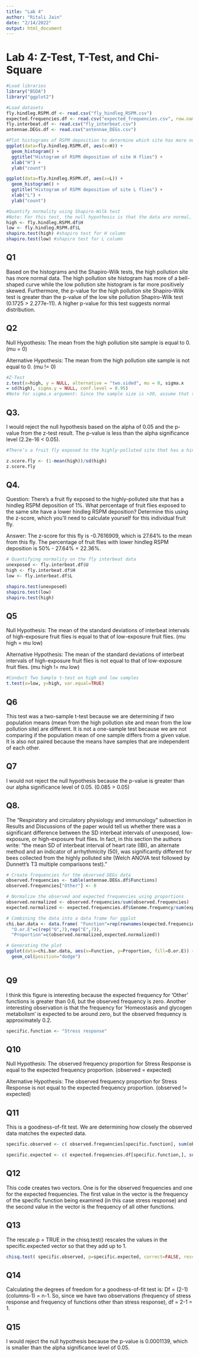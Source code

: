 ```yaml
---
title: "Lab 4"
author: "Ritali Jain"
date: "2/14/2022"
output: html_document
---
```


# Lab 4: Z-Test, T-Test, and Chi-Square

```r
#Load libraries
library("BSDA")
library("ggplot2")
```
```r
#Load datasets
fly.hindleg.RSPM.df <- read.csv("fly_hindleg_RSPM.csv")
expected.frequencies.df <- read.csv("expected_frequencies.csv", row.names=1)
fly.interbeat.df <- read.csv("fly_interbeat.csv")
antennae.DEGs.df <- read.csv("antennae_DEGs.csv")
```
```r
#Plot histograms of RSPM deposition to determine which site has more normal data
ggplot(data=fly.hindleg.RSPM.df, aes(x=H)) +
  geom_histogram() +
  ggtitle("Histogram of RSPM deposition of site H flies") +
  xlab("H") +
  ylab("count")

ggplot(data=fly.hindleg.RSPM.df, aes(x=L)) +
  geom_histogram() +
  ggtitle("Histogram of RSPM deposition of site L flies") +
  xlab("L") +
  ylab("count")
```
```r
#Quantify normality using Shapiro-Wilk test
#Note: For this test, the null hypothesis is that the data are normal, so a high p-value suggests normal distribution.
high <- fly.hindleg.RSPM.df$H
low <- fly.hindleg.RSPM.df$L
shapiro.test(high) #shapiro test for H column
shapiro.test(low) #shapiro test for L column
```

## Q1
Based on the histograms and the Shapiro-Wilk tests, the high pollution site has more normal data. The high pollution site histogram has more of a bell-shaped curve while the low pollution site histogram is far more positively skewed. Furthermore, the p-value for the high pollution site Shapiro-Wilk test is greater than the p-value of the low site pollution Shapiro-Wilk test (0.1725 > 2.277e-11). A higher p-value for this test suggests normal distribution.

## Q2
Null Hypothesis: The mean from the high pollution site sample is equal to 0. (mu = 0)

Alternative Hypothesis: The mean from the high pollution site sample is not equal to 0. (mu != 0)

```r
#Z-Test
z.test(x=high, y = NULL, alternative = "two.sided", mu = 0, sigma.x
= sd(high), sigma.y = NULL, conf.level = 0.95)
#Note for sigma.x argument: Since the sample size is >30, assume that the sample standard deviation is a close-enough estimate of the population standard deviation.
```
## Q3. 
I would reject the null hypothesis based on the alpha of 0.05 and the p-value from the z-test result. The p-value is less than the alpha significance level (2.2e-16 < 0.05).

```r
#There’s a fruit fly exposed to the highly-polluted site that has a hindleg RSPM deposition of 1%. What percentage of fruit flies exposed to the same site have a lower hindleg RSPM deposition? Determine this using the z-score, which you’ll need to calculate yourself for this individual fruit fly.

z.score.fly <- (1-mean(high))/sd(high)
z.score.fly
```

## Q4. 
Question: There’s a fruit fly exposed to the highly-polluted site that has a hindleg RSPM deposition of 1%. What percentage of fruit flies exposed to the same site have a lower hindleg RSPM deposition? Determine this using the z-score, which you’ll need to calculate yourself for this individual fruit fly.

Answer: The z-score for this fly is -0.7616909, which is 27.64% to the mean from this fly. The percentage of fruit flies with lower hindleg RSPM deposition is 50% - 27.64% = 22.36%.

```r
# Quantifying normality on the fly interbeat data
unexposed <- fly.interbeat.df$U
high <- fly.interbeat.df$H
low <- fly.interbeat.df$L

shapiro.test(unexposed)
shapiro.test(low)
shapiro.test(high)

```
## Q5
Null Hypothesis: The mean of the standard deviations of interbeat intervals of high-exposure fruit flies is equal to that of low-exposure fruit flies. (mu high = mu low)

Alternative Hypothesis: The mean of the standard deviations of interbeat intervals of high-exposure fruit flies is not equal to that of low-exposure fruit flies. (mu high != mu low)

```r
#Conduct Two Sample t-test on high and low samples
t.test(x=low, y=high, var.equal=TRUE)
```
## Q6
This test was a two-sample t-test because we are determining if two population means (mean from the high pollution site and mean from the low pollution site) are different. It is not a one-sample test because we are not comparing if the population mean of one sample differs from a given value. It is also not paired because the means have samples that are independent of each other.

## Q7
I would not reject the null hypothesis because the p-value is greater than our alpha significance level of 0.05. (0.085 > 0.05)

## Q8. 
The "Respiratory and circulatory physiology and immunology" subsection in Results and Discussions of the paper would tell us whether there was a significant difference between the SD interbeat intervals of unexposed, low-exposure, or high-exposure fruit flies. In fact, in this section the authors write: "the mean SD of interbeat interval of heart rate (IBI), an alternate method and an indicator of arrhythmicity (50), was significantly different for bees collected from the highly polluted site (Welch ANOVA test followed by Dunnett’s T3 multiple comparisons test)."

```r
# Create frequencies for the observed DEGs data
observed.frequencies <- table(antennae.DEGs.df$Functions)
observed.frequencies["Other"] <- 0

# Normalize the observed and expected frequencies using proportions
observed.normalized <- observed.frequencies/sum(observed.frequencies)
expected.normalized <- expected.frequencies.df$Genome.frequency/sum(expected.frequencies.df$Genome.frequency)
```

```r
# Combining the data into a data frame for ggplot
chi.bar.data <- data.frame( "Function"=rep(rownames(expected.frequencies.df), 2),
  "O.or.E"=c(rep("O",7),rep("E",7)),
  "Proportion"=c(observed.normalized,expected.normalized))

# Generating the plot
ggplot(data=chi.bar.data, aes(x=Function, y=Proportion, fill=O.or.E)) +
  geom_col(position="dodge")
  
```

## Q9
I think this figure is interesting because the expected frequency for 'Other' functions is greater than 0.6, but the observed frequency is zero. Another interesting observation is that the frequency for 'Homeostasis and glycogen metabolism' is expected to be around zero, but the observed frequency is approximately 0.2.

```r
specific.function <- "Stress response"
```

## Q10
Null Hypothesis: The observed frequency proportion for Stress Response is equal to the expected frequency proportion. (observed = expected)

Alternative Hypothesis: The observed frequency proportion for Stress Response is not equal to the expected frequency proportion. (observed != expected)

## Q11
This is a goodness-of-fit test. We are determining how closely the observed data matches the expected data.

```r
specific.observed <- c( observed.frequencies[specific.function], sum(observed.frequencies) - observed.frequencies[specific.function] )

specific.expected <- c( expected.frequencies.df[specific.function,], sum(expected.frequencies.df) - expected.frequencies.df[specific.function,]) 
```

## Q12
This code creates two vectors. One is for the observed frequencies and one for the expected frequencies. The first value in the vector is the frequency of the specific function being examined (in this case stress response) and the second value in the vector is the frequency of all other functions. 

## Q13
The rescale.p = TRUE in the chisq.test() rescales the values in the specific.expected vector so that they add up to 1.

```r
chisq.test( specific.observed, p=specific.expected, correct=FALSE, rescale.p = TRUE)
```

## Q14
Calculating the degrees of freedom for a goodness-of-fit test is: Df = (2-1)(columns-1) = n-1. So, since we have two observations (frequency of stress response and frequency of functions other than stress response), df = 2-1 = 1.

## Q15
I would reject the null hypothesis because the p-value is 0.0001139, which is smaller than the alpha significance level of 0.05.

